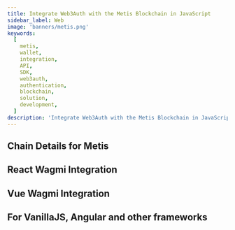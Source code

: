 ```yaml
---
title: Integrate Web3Auth with the Metis Blockchain in JavaScript
sidebar_label: Web
image: 'banners/metis.png'
keywords:
  [
    metis,
    wallet,
    integration,
    API,
    SDK,
    web3auth,
    authentication,
    blockchain,
    solution,
    development,
  ]
description: 'Integrate Web3Auth with the Metis Blockchain in JavaScript | Documentation - Web3Auth'
---
```



<SEO
  title="Integrate Web3Auth with the Metis Blockchain in JavaScript"
  description="Integrate Web3Auth with the Metis Blockchain in JavaScript | Documentation - Web3Auth"
  image="https://web3auth.io/docs/banners/metis.png"
  slug="/embedded-wallets/connect-blockchain/evm/metis/web"
/>

## Chain Details for Metis

<ChainDetailsMetis />

## React Wagmi Integration

<ReactWagmiIntegration />

## Vue Wagmi Integration

<VueWagmiIntegration />

## For VanillaJS, Angular and other frameworks

<JsBlockchainMethods />
